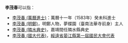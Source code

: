 '''李茂春'''可以指：
* [[李茂春_(萬曆進士)|李茂春 (萬曆進士)]]：萬曆十一年（1583年）癸未科進士
* [[李茂春_(明鄭)|李茂春 (明鄭)]]，明鄭人物，夢蝶園（臺南法華寺前身）主人
* [[李茂春_(隣水典史)|李茂春 (隣水典史)]]，嘉靖間任隣水縣典史
* [[李茂春_(國大代表)|李茂春 (國大代表)]]，[[綏遠省|綏遠省]][[晏江縣|晏江縣]][[第一屆國民大會代表|第一屆國民大會代表]]
{{disambig|M茂春|cat=三字李姓人名消歧义}}